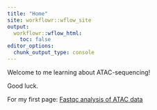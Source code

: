 ```yaml
---
title: "Home"
site: workflowr::wflow_site
output:
  workflowr::wflow_html:
    toc: false
editor_options:
  chunk_output_type: console
---
```


Welcome to me learning about ATAC-sequencing!

Good luck.

For my first page:
[Fastqc analysis of ATAC data](https://reneeisnowhere.github.io/ATAC_learning/ATAC_fastqc.)
